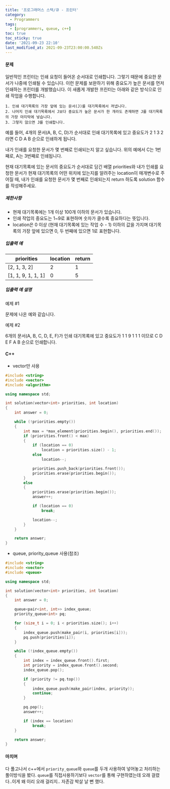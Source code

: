 ```yaml
---
title: '프로그래머스 스택/큐 - 프린터'
category:
  - Programmers
tags:
  - [programmers, queue, c++]
toc: true
toc_sticky: true
date: '2021-09-23 22:10'
last_modified_at: 2021-09-23T23:00:00.540Zs
---
```


#### 문제

일반적인 프린터는 인쇄 요청이 들어온 순서대로 인쇄합니다. 그렇기 때문에 중요한 문서가 나중에 인쇄될 수 있습니다. 이런 문제를 보완하기 위해 중요도가 높은 문서를 먼저 인쇄하는 프린터를 개발했습니다. 이 새롭게 개발한 프린터는 아래와 같은 방식으로 인쇄 작업을 수행합니다.

```
1. 인쇄 대기목록의 가장 앞에 있는 문서(J)를 대기목록에서 꺼냅니다.
2. 나머지 인쇄 대기목록에서 J보다 중요도가 높은 문서가 한 개라도 존재하면 J를 대기목록의 가장 마지막에 넣습니다.
3. 그렇지 않으면 J를 인쇄합니다.
```

예를 들어, 4개의 문서(A, B, C, D)가 순서대로 인쇄 대기목록에 있고 중요도가 2 1 3 2 라면 C D A B 순으로 인쇄하게 됩니다.

내가 인쇄를 요청한 문서가 몇 번째로 인쇄되는지 알고 싶습니다. 위의 예에서 C는 1번째로, A는 3번째로 인쇄됩니다.

현재 대기목록에 있는 문서의 중요도가 순서대로 담긴 배열 priorities와 내가 인쇄를 요청한 문서가 현재 대기목록의 어떤 위치에 있는지를 알려주는 location이 매개변수로 주어질 때, 내가 인쇄를 요청한 문서가 몇 번째로 인쇄되는지 return 하도록 solution 함수를 작성해주세요.

##### 제한사항

- 현재 대기목록에는 1개 이상 100개 이하의 문서가 있습니다.
- 인쇄 작업의 중요도는 1~9로 표현하며 숫자가 클수록 중요하다는 뜻입니다.
- location은 0 이상 (현재 대기목록에 있는 작업 수 - 1) 이하의 값을 가지며 대기목록의 가장 앞에 있으면 0, 두 번째에 있으면 1로 표현합니다.

##### 입출력 예

| priorities         | location | return |
| ------------------ | -------- | ------ |
| [2, 1, 3, 2]       | 2        | 1      |
| [1, 1, 9, 1, 1, 1] | 0        | 5      |

##### 입출력 예 설명

예제 #1

문제에 나온 예와 같습니다.

예제 #2

6개의 문서(A, B, C, D, E, F)가 인쇄 대기목록에 있고 중요도가 1 1 9 1 1 1 이므로 C D E F A B 순으로 인쇄합니다.

#### C++

- vector만 사용

```c++
#include <string>
#include <vector>
#include <algorithm>

using namespace std;

int solution(vector<int> priorities, int location)
{
    int answer = 0;

    while (!priorities.empty())
    {
        int max = *max_element(priorities.begin(), priorities.end());
        if (priorities.front() < max)
        {
            if (location == 0)
                location = priorities.size() - 1;
            else
                location--;

            priorities.push_back(priorities.front());
            priorities.erase(priorities.begin());
        }
        else
        {
            priorities.erase(priorities.begin());
            answer++;

            if (location == 0)
                break;

            location--;
        }
    }

    return answer;
}
```

- queue, priority_queue 사용(참조)

```c++
#include <string>
#include <vector>
#include <queue>

using namespace std;

int solution(vector<int> priorities, int location)
{
    int answer = 0;

    queue<pair<int, int>> index_queue;
    priority_queue<int> pq;

    for (size_t i = 0; i < priorities.size(); i++)
    {
        index_queue.push(make_pair(i, priorities[i]));
        pq.push(priorities[i]);
    }

    while (!index_queue.empty())
    {
        int index = index_queue.front().first;
        int priority = index_queue.front().second;
        index_queue.pop();

        if (priority != pq.top())
        {
            index_queue.push(make_pair(index, priority));
            continue;
        }

        pq.pop();
        answer++;

        if (index == location)
            break;
    }

    return answer;
}
```

#### 마치며

다 풀고나서 c++에서 `priority_queue`와 `queue`를 두개 사용하여 넣어놓고 처리하는 풀이방식을 봤다. `queue`를 직접사용하기보다 `vector`를 통해 구현하였는데 오래 걸렸다..이게 왜 이리 오래 걸리지.. 자존감 박살 날 뻔 했다.
